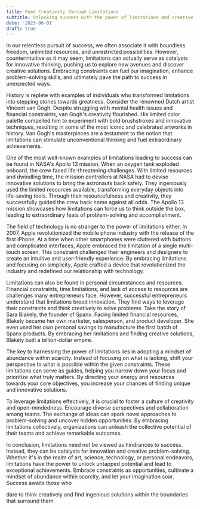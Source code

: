 ```yaml
---
title: Feed Creativity through Limitations
subtitle: Unlocking success with the power of limitations and creative solutions
date: '2023-06-01'
draft: true
---
```


In our relentless pursuit of success, we often associate it with boundless freedom, unlimited resources, and unrestricted possibilities. However, counterintuitive as it may seem, limitations can actually serve as catalysts for innovative thinking, pushing us to explore new avenues and discover creative solutions. Embracing constraints can fuel our imagination, enhance problem-solving skills, and ultimately pave the path to success in unexpected ways.

History is replete with examples of individuals who transformed limitations into stepping stones towards greatness. Consider the renowned Dutch artist Vincent van Gogh. Despite struggling with mental health issues and financial constraints, van Gogh's creativity flourished. His limited color palette compelled him to experiment with bold brushstrokes and innovative techniques, resulting in some of the most iconic and celebrated artworks in history. Van Gogh's masterpieces are a testament to the notion that limitations can stimulate unconventional thinking and fuel extraordinary achievements.

One of the most well-known examples of limitations leading to success can be found in NASA's Apollo 13 mission. When an oxygen tank exploded onboard, the crew faced life-threatening challenges. With limited resources and dwindling time, the mission controllers at NASA had to devise innovative solutions to bring the astronauts back safely. They ingeniously used the limited resources available, transforming everyday objects into life-saving tools. Through their resourcefulness and creativity, they successfully guided the crew back home against all odds. The Apollo 13 mission showcases how limitations can force us to think outside the box, leading to extraordinary feats of problem-solving and accomplishment.

The field of technology is no stranger to the power of limitations either. In 2007, Apple revolutionized the mobile phone industry with the release of the first iPhone. At a time when other smartphones were cluttered with buttons and complicated interfaces, Apple embraced the limitation of a single multi-touch screen. This constraint challenged their engineers and designers to create an intuitive and user-friendly experience. By embracing limitations and focusing on simplicity, Apple crafted a device that revolutionized the industry and redefined our relationship with technology.

Limitations can also be found in personal circumstances and resources. Financial constraints, time limitations, and lack of access to resources are challenges many entrepreneurs face. However, successful entrepreneurs understand that limitations breed innovation. They find ways to leverage their constraints and think creatively to solve problems. Take the story of Sara Blakely, the founder of Spanx. Facing limited financial resources, Blakely became her own marketer, salesperson, and product developer. She even used her own personal savings to manufacture the first batch of Spanx products. By embracing her limitations and finding creative solutions, Blakely built a billion-dollar empire.

The key to harnessing the power of limitations lies in adopting a mindset of abundance within scarcity. Instead of focusing on what is lacking, shift your perspective to what is possible within the given constraints. These limitations can serve as guides, helping you narrow down your focus and prioritize what truly matters. By directing your energy and resources towards your core objectives, you increase your chances of finding unique and innovative solutions.

To leverage limitations effectively, it is crucial to foster a culture of creativity and open-mindedness. Encourage diverse perspectives and collaboration among teams. The exchange of ideas can spark novel approaches to problem-solving and uncover hidden opportunities. By embracing limitations collectively, organizations can unleash the collective potential of their teams and achieve remarkable outcomes.

In conclusion, limitations need not be viewed as hindrances to success. Instead, they can be catalysts for innovation and creative problem-solving. Whether it's in the realm of art, science, technology, or personal endeavors, limitations have the power to unlock untapped potential and lead to exceptional achievements. Embrace constraints as opportunities, cultivate a mindset of abundance within scarcity, and let your imagination soar. Success awaits those who

dare to think creatively and find ingenious solutions within the boundaries that surround them.
